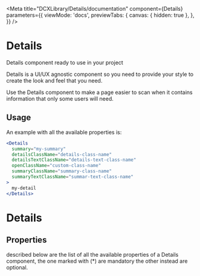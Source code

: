 
<Meta
  title="DCXLibrary/Details/documentation"
  component={Details}
  parameters={{
    viewMode: 'docs',
    previewTabs: {
      canvas: { hidden: true },
    },
  }}
/>

# Details

Details component ready to use in your project

Details is a UI/UX agnostic component so you need to provide your style to create the look and feel that you need.

Use the Details component to make a page easier to scan when it contains information that only some users will need.

## Usage

An example with all the available properties is:

```jsx
<Details
  summary="my-summary"
  detailsClassName="details-class-name"
  detailsTextClassName="details-text-class-name"
  openClassName="custom-class-name"
  summaryClassName="summary-class-name"
  summaryTextClassName="summar-text-class-name"
>
  my-detail
</Details>
```

# Details

## Properties

described below are the list of all the available properties of a Details component, the one marked with (\*) are mandatory the other instead are optional.

<Props of={Details} />
